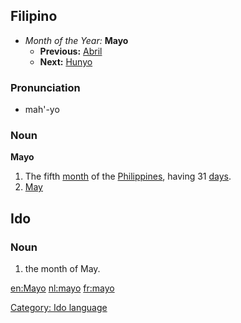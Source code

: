 ==Filipino==
*''Month of the Year:'' '''Mayo'''
**'''Previous:''' [[Abril]]
**'''Next:''' [[Hunyo]]

===Pronunciation===
*mah'-yo

===Noun===
'''Mayo'''
#The fifth [[month]] of the [[Philippines]], having 31 [[day]]s.
#[[May]]

==Ido==
===Noun===
# the month of May.
[[Category: Ido language]]

[[en:Mayo]]
[[nl:mayo]]
[[fr:mayo]]